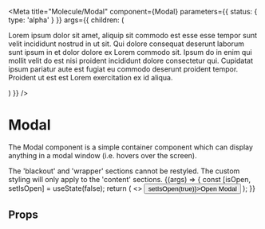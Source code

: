 
<Meta
  title="Molecule/Modal"
  component={Modal}
  parameters={{ status: { type: 'alpha' } }}
  args={{
    children: (
      <p>
        Lorem ipsum dolor sit amet, aliquip sit commodo est esse esse tempor
        sunt velit incididunt nostrud in ut sit. Qui dolore consequat deserunt
        laborum sunt ipsum in et dolor dolore ex Lorem commodo sit. Ipsum do in
        enim qui mollit velit do est nisi proident incididunt dolore consectetur
        qui. Cupidatat ipsum pariatur aute est fugiat eu commodo deserunt
        proident tempor. Proident ut est est Lorem exercitation ex id aliqua.
      </p>
    )
  }}
/>

# Modal

The Modal component is a simple container component which can display anything in a modal window (i.e. hovers over the screen).

<Tip type="note">
  The 'blackout' and 'wrapper' sections cannot be restyled. The custom styling
  will only apply to the 'content' sections.
</Tip>

<Canvas withSource="open">
  <Story name="Default">
    {(args) => {
      const [isOpen, setIsOpen] = useState(false);
      return (
        <>
          <Button onClick={() => setIsOpen(true)}>Open Modal</Button>
          <Modal isOpen={isOpen} setIsOpen={setIsOpen} {...args} />
        </>
      );
    }}
  </Story>
</Canvas>

## Props

<ArgsTable of={Modal} />
